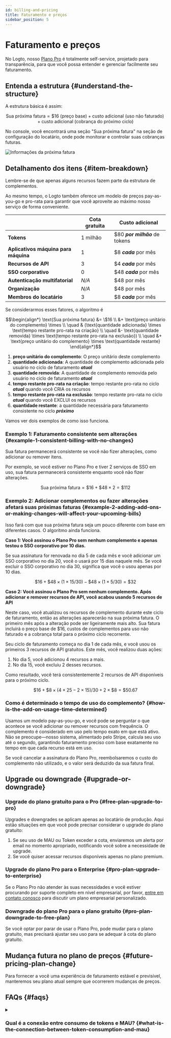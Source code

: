 ```yaml
---
id: billing-and-pricing
title: Faturamento e preços
sidebar_position: 5
---
```


# Faturamento e preços

No Logto, nosso [Plano Pro](https://logto.io/pricing) é totalmente self-service, projetado para transparência, para que você possa entender e gerenciar facilmente seu faturamento.

## Entenda a estrutura \{#understand-the-structure}

A estrutura básica é assim:

```math
\text{Sua próxima fatura} = \$16\text{ (preço base)} + \text{custo adicional (uso não faturado)} + \text{custo adicional (cobrança do próximo ciclo)}
```

No console, você encontrará uma seção "Sua próxima fatura" na seção de configuração do locatário, onde pode monitorar e controlar suas cobranças futuras.

![Informações da próxima fatura](./assets/next-billing-info.png)

## Detalhamento dos itens \{#item-breakdown}

Lembre-se de que apenas alguns recursos fazem parte da estrutura de complementos.

Ao mesmo tempo, o Logto também oferece um modelo de preços pay-as-you-go e pro-rata para garantir que você aproveite ao máximo nosso serviço de forma conveniente.

|                                      | Cota gratuita | Custo adicional                |
| ------------------------------------ | ------------- | ------------------------------ |
| **Tokens**                           | 1 milhão      | $80 **_por milhão_** de tokens |
| **Aplicativos máquina para máquina** | 1             | $8 **_cada_** por mês          |
| **Recursos de API**                  | 3             | $4 **_cada_** por mês          |
| **SSO corporativo**                  | 0             | $48 **_cada_** por mês         |
| **Autenticação multifatorial**       | _N/A_         | $48 por mês                    |
| **Organização**                      | _N/A_         | $48 por mês                    |
| **Membros do locatário**             | 3             | $8 **_cada_** por mês          |

Se considerarmos esses fatores, o algoritmo é

```math
\begin{align*}
\text{Sua próxima fatura} &= \$16 \\
&+ \text{preço unitário do complemento} \times \\
\quad & (\text{quantidade adicionada} \times \text{tempo restante pro-rata na criação} \\
\quad &- \text{quantidade removida} \times \text{tempo restante pro-rata na exclusão}) \\
\quad &+ \text{preço unitário do complemento} \times \text{quantidade restante}
\end{align*}
```

1. **preço unitário do complemento**: O preço unitário deste complemento
2. **quantidade adicionada**: A quantidade de complemento adicionada pelo usuário no ciclo de faturamento **_atual_**
3. **quantidade removida**: A quantidade de complemento removida pelo usuário no ciclo de faturamento **_atual_**
4. **tempo restante pro-rata na criação**: tempo restante pro-rata no ciclo **_atual_** quando você CRIA os recursos
5. **tempo restante pro-rata na exclusão**: tempo restante pro-rata no ciclo **_atual_** quando você EXCLUI os recursos
6. **quantidade restante**: a quantidade necessária para faturamento consistente no ciclo **_próximo_**

Vamos ver dois exemplos de como isso funciona.

### Exemplo 1: Faturamento consistente sem alterações \{#example-1-consistent-billing-with-no-changes}

Sua fatura permanecerá consistente se você não fizer alterações, como adicionar ou remover itens.

Por exemplo, se você estiver no Plano Pro e tiver 2 serviços de SSO em uso, sua fatura permanecerá consistente enquanto você não fizer alterações.

```math
\text{Sua próxima fatura} = \$ 16 + \$ 48 \times 2 = \$ 112
```

### Exemplo 2: Adicionar complementos ou fazer alterações afetará suas próximas faturas \{#example-2-adding-add-ons-or-making-changes-will-affect-your-upcoming-bills}

Isso fará com que sua próxima fatura seja um pouco diferente com base em diferentes casos. O algoritmo ainda funciona.

**Caso 1: Você assinou o Plano Pro sem nenhum complemento e apenas testou o SSO corporativo por 10 dias.**

Se sua assinatura for renovada no dia 5 de cada mês e você adicionar um SSO corporativo no dia 20, você o usará por 15 dias naquele mês. Se você excluir o SSO corporativo no dia 30, significa que você o usou apenas por 10 dias.

```math
\$16 + \$48 \times (1 \times 15 / 30) - \$48 \times (1 \times 5 / 30) = \$32
```

**Caso 2: Você assinou o Plano Pro sem nenhum complemento. Após adicionar e remover recursos de API, você acabou usando 5 recursos de API**

Neste caso, você atualizou os recursos de complemento durante este ciclo de faturamento, então as alterações aparecerão na sua próxima fatura. O primeiro mês após a alteração pode ser ligeiramente mais alto. Sua fatura incluirá o preço base de $16, custos de complementos para uso não faturado e a cobrança total para o próximo ciclo recorrente.

Seu ciclo de faturamento começa no dia 1 de cada mês, e você usou os primeiros 3 recursos de API gratuitos. Este mês, você realizou duas ações:

1. No dia 5, você adicionou 4 recursos a mais.
2. No dia 15, você excluiu 2 desses recursos.

Como resultado, você terá consistentemente 2 recursos de API disponíveis para o próximo ciclo.

```math
\$16 + \$8 \times (4 \times 25 - 2 \times 15) / 30 + 2 \times \$8 = \$50.67
```

### Como é determinado o tempo de uso do complemento? \{#how-is-the-add-on-usage-time-determined}

Usamos um modelo pay-as-you-go, e você pode se perguntar o que acontece se você adicionar ou remover recursos com frequência. O complemento é considerado em uso pelo tempo exato em que está ativo. Não se preocupe—nosso sistema, alimentado pelo Stripe, calcula seu uso até o segundo, garantindo faturamento preciso com base exatamente no tempo em que cada recurso está em uso.

Se você cancelar a assinatura do Plano Pro, reembolsaremos o custo do complemento não utilizado, e o valor será deduzido da sua fatura final.

## Upgrade ou downgrade \{#upgrade-or-downgrade}

### Upgrade do plano gratuito para o Pro \{#free-plan-upgrade-to-pro}

Upgrades e downgrades se aplicam apenas ao locatário de produção. Aqui estão situações em que você pode precisar considerar o upgrade do plano gratuito:

1. Se seu uso de MAU ou Token exceder a cota, enviaremos um alerta por email no momento apropriado, notificando você sobre a necessidade de upgrade.
2. Se você quiser acessar recursos disponíveis apenas no plano premium.

### Upgrade do plano Pro para o Enterprise \{#pro-plan-upgrade-to-enterprise}

Se o Plano Pro não atender às suas necessidades e você estiver procurando por suporte completo em nível empresarial, por favor, [entre em contato conosco](https://logto.io/contact) para discutir um plano empresarial personalizado.

### Downgrade do plano Pro para o plano gratuito \{#pro-plan-downgrade-to-free-plan}

Se você optar por parar de usar o Plano Pro, pode mudar para o plano gratuito, mas precisará ajustar seu uso para se adequar à cota do plano gratuito.

## Mudança futura no plano de preços \{#future-pricing-plan-change}

Para fornecer a você uma experiência de faturamento estável e previsível, manteremos seu plano atual sempre que ocorrerem mudanças de preços.

## FAQs \{#faqs}

<details>

<summary>

### Qual é a conexão entre consumo de tokens e MAU? \{#what-is-the-connection-between-token-consumption-and-mau}

</summary>

Logto usa autenticação baseada em tokens. Um único usuário fazendo login uma vez pode envolver o consumo de dois ou três tokens: Token de ID, Token de acesso e Token de atualização. Se você usar recursos como M2M ou Organização, tokens adicionais, como tokens M2M ou tokens de Organização, também podem estar envolvidos. O consumo de tokens depende de como os usuários interagem com seu sistema. Para ajudá-lo a monitorar isso, oferecemos monitoramento em tempo real do uso de tokens no <CloudLink to="/dashboard">Console > Dashboard</CloudLink>. Aqui está um exemplo: nosso plano gratuito oferece 100k tokens gratuitamente, o que pode suportar aproximadamente entre 30k-50k MAU (Usuários Ativos Mensais).

</details>
